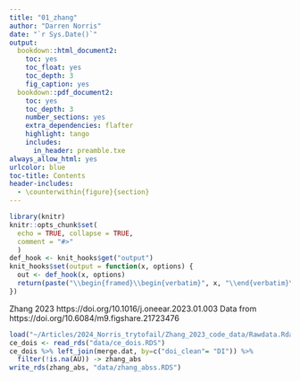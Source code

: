 ```yaml
---
title: "01_zhang"
author: "Darren Norris"
date: "`r Sys.Date()`"
output:
  bookdown::html_document2:
    toc: yes
    toc_float: yes
    toc_depth: 3
    fig_caption: yes
  bookdown::pdf_document2:
    toc: yes
    toc_depth: 3
    number_sections: yes
    extra_dependencies: flafter
    highlight: tango
    includes:
      in_header: preamble.txe
always_allow_html: yes
urlcolor: blue
toc-title: Contents
header-includes:
  - \counterwithin{figure}{section}
---
```


```r
library(knitr)
knitr::opts_chunk$set(
  echo = TRUE, collapse = TRUE,
  comment = "#>" 
  )
def_hook <- knit_hooks$get("output")
knit_hooks$set(output = function(x, options) {
  out <- def_hook(x, options)
  return(paste("\\begin{framed}\\begin{verbatim}", x, "\\end{verbatim}\\end{framed}", collapse = "\n"))
})
```

\newpage{}

Zhang 2023 https://doi.org/10.1016/j.oneear.2023.01.003
Data from https://doi.org/10.6084/m9.figshare.21723476
```r
load("~/Articles/2024_Norris_trytofail/Zhang_2023_code_data/Rawdata.Rdata")
ce_dois <- read_rds("data/ce_dois.RDS")
ce_dois %>% left_join(merge.dat, by=c("doi_clean"= "DI")) %>% 
  filter(!is.na(AU)) -> zhang_abs
write_rds(zhang_abs, "data/zhang_abss.RDS")
  
```

